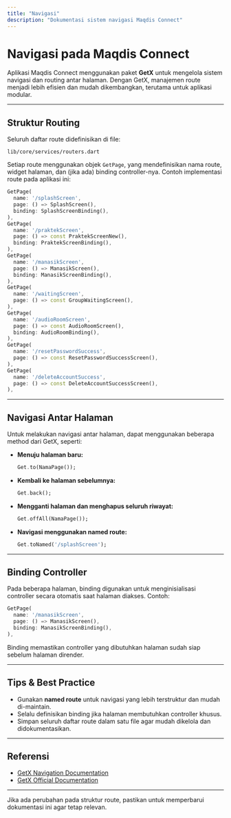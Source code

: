 ```yaml
---
title: "Navigasi"
description: "Dokumentasi sistem navigasi Maqdis Connect"
---
```


# Navigasi pada Maqdis Connect

Aplikasi Maqdis Connect menggunakan paket **GetX** untuk mengelola sistem navigasi dan routing antar halaman. Dengan GetX, manajemen route menjadi lebih efisien dan mudah dikembangkan, terutama untuk aplikasi modular.

---

## Struktur Routing

Seluruh daftar route didefinisikan di file:
```
lib/core/services/routers.dart
```

Setiap route menggunakan objek `GetPage`, yang mendefinisikan nama route, widget halaman, dan (jika ada) binding controller-nya. Contoh implementasi route pada aplikasi ini:

```dart
GetPage(
  name: '/splashScreen',
  page: () => SplashScreen(),
  binding: SplashScreenBinding(),
),
GetPage(
  name: '/praktekScreen',
  page: () => const PraktekScreenNew(),
  binding: PraktekScreenBinding(),
),
GetPage(
  name: '/manasikScreen',
  page: () => ManasikScreen(),
  binding: ManasikScreenBinding(),
),
GetPage(
  name: '/waitingScreen',
  page: () => const GroupWaitingScreen(),
),
GetPage(
  name: '/audioRoomScreen',
  page: () => const AudioRoomScreen(),
  binding: AudioRoomBinding(),
),
GetPage(
  name: '/resetPasswordSuccess',
  page: () => const ResetPasswordSuccessScreen(),
),
GetPage(
  name: '/deleteAccountSuccess',
  page: () => const DeleteAccountSuccessScreen(),
),
```

---

## Navigasi Antar Halaman

Untuk melakukan navigasi antar halaman, dapat menggunakan beberapa method dari GetX, seperti:

- **Menuju halaman baru:**
  ```dart
  Get.to(NamaPage());
  ```
- **Kembali ke halaman sebelumnya:**
  ```dart
  Get.back();
  ```
- **Mengganti halaman dan menghapus seluruh riwayat:**
  ```dart
  Get.offAll(NamaPage());
  ```
- **Navigasi menggunakan named route:**
  ```dart
  Get.toNamed('/splashScreen');
  ```

---

## Binding Controller

Pada beberapa halaman, binding digunakan untuk menginisialisasi controller secara otomatis saat halaman diakses. Contoh:
```dart
GetPage(
  name: '/manasikScreen',
  page: () => ManasikScreen(),
  binding: ManasikScreenBinding(),
),
```
Binding memastikan controller yang dibutuhkan halaman sudah siap sebelum halaman dirender.

---

## Tips & Best Practice

- Gunakan **named route** untuk navigasi yang lebih terstruktur dan mudah di-maintain.
- Selalu definisikan binding jika halaman membutuhkan controller khusus.
- Simpan seluruh daftar route dalam satu file agar mudah dikelola dan didokumentasikan.

---

## Referensi

- [GetX Navigation Documentation](https://pub.dev/packages/get#navigation)
- [GetX Official Documentation](https://pub.dev/packages/get)

---

Jika ada perubahan pada struktur route, pastikan untuk memperbarui dokumentasi ini agar tetap relevan.